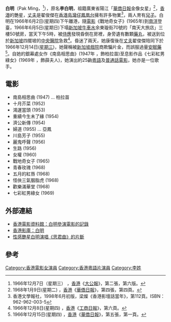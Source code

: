 '''白明'''（Pak Ming，{{bd|1930年}}<ref>1966年12月7日（星期三） ，[[香港|香港]]《[[大公報|大公報]]》，第二張，第六版。</ref>），原名'''李白明'''，祖籍廣東省陽江「[[華僑日報|華僑日報]]金像女星」<ref>1968年1月9日(星期二) ，[[香港|香港]]《[[華僑日報|華僑日報]]》，第四張，第四頁。</ref>，[[香港|香港]]的艷星，[[丈夫|丈夫]]是翟俊傑在[[香港島|香港島]][[灣仔|灣仔]][[鳳凰台|鳳凰台]]擁有許多物業<ref>香港文學報社，1998年6月初版，梁燦《香港影壇話當年》，第112頁。ISBN：962-962-003-5</ref>，兩人育有[[兒子|兒子]]。白明在1966年6月2日(星期四)下午離港，隨[[電影|電影]]《戰地奇女子》(1965年)到[[南洋|南洋]]登臺，1966年6月5日(星期日)下塌[[新加坡|新加坡]][[牛車水|牛車水]]余東璇街70號的「南天大旅店」三樓50號房，當天下午5時，被[[侍應|侍應]]發現昏倒在房裡，身旁遺有數顆[[藥丸|藥丸]]，被送到位於[[新加坡|新加坡]]四擺坡的[[中央醫院|中央醫院]]急救<ref>1966年12月8日(星期四) ，[[香港|香港]]《[[工商日報|工商日報]]》，第六頁。</ref>。昏迷了兩天，她康復後在[[丈夫|丈夫]]翟俊傑陪同下於1966年12月14日([[星期三|星期三]])，她聲稱被[[新加坡|新加坡]][[電影院|戲院]]商欺騙片金，而誤服過量[[安眠藥|安眠藥]]<ref>1966年12月15日(星期四) ，[[香港|香港]]《[[華僑日報|華僑日報]]》，第五張，第一頁。</ref>。自她的銀幕處女作《南島相思曲》(1947年 ，飾柏拉苗)至息影作品《七彩紅男綠女》(1969年 ，飾薛夫人)，她演出約25齣[[粵語|粵語]]及[[普通話|普通話]][[電影|電影]]，她亦是一位歌手。

== 電影 ==
*南島相思曲 (1947) ... 柏拉苗 
*十月芥菜 (1952)     
*鴻運當頭 (1953)     
*重續今生未了緣 (1954)     
*濟公新傳 (1954)     
*婦道 (1955) ... 亞鳳
*川島芳子 (1955)     
*麗鬼呼聲 (1956)     
*生路 (1956)     
*女權 (1960)     
*戰地奇女子 (1965)     
*青春玫瑰 (1968)     
*五月的紅唇 (1968)     
*怪俠三氣胭脂虎 (1968)     
*歡樂滿華堂 (1968)     
*七彩紅男綠女 (1969)   

== 外部連結 ==
* [http://ipac.hkfa.lcsd.gov.hk/ipac20/ipac.jsp?session=1X52T1556754C.1&profile=hkfa&uri=link=3100036@!1292@!3100024@!3100036&aspect=basic_search&menu=search&ri=1&source=192.168.110.61@!horizon&term=%E7%99%BD%E6%98%8E%2C&index=NAMEBRP 香港電影資料館：白明參演電影的記錄]{{Dead link|date=2018年6月 |bot=InternetArchiveBot |fix-attempted=no }}
* [http://hkmdb.com/db/people/view.mhtml?id=2089&display_set=big5 香港影庫：白明] {{Wayback|url=http://hkmdb.com/db/people/view.mhtml?id=2089&display_set=big5 |date=20190819161713 }}
* [http://www.youtube.com/watch?v=nhQ0ASgwnmw 性感艷星白明演唱《思君曲》的片斷]

== 參考 ==
{{reflist}}

[[Category:香港電影女演員|Category:香港電影女演員]]
[[Category:香港粵語片演員|Category:香港粵語片演員]]
[[Category:李姓|Category:李姓]]